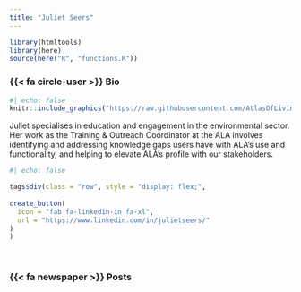 ```yaml
---
title: "Juliet Seers"
---
```


```r
library(htmltools)
library(here)
source(here("R", "functions.R"))
```

### {{< fa circle-user >}} Bio 

:::{.bio-column-right}

```r
#| echo: false
knitr::include_graphics("https://raw.githubusercontent.com/AtlasOfLivingAustralia/ala-labs/main/images/people/juliet.jpg")
```
:::

:::{.bio-column-left}
Juliet specialises in education and engagement in the environmental sector. Her work as the Training & Outreach Coordinator at the ALA involves identifying and addressing knowledge gaps users have with ALA’s use and functionality, and helping to elevate ALA’s profile with our stakeholders.

```r
#| echo: false

tags$div(class = "row", style = "display: flex;",
         
create_button(
  icon = "fab fa-linkedin-in fa-xl",
  url = "https://www.linkedin.com/in/julietseers/"
)
)
```
<br>
:::


### {{< fa newspaper >}} Posts 



